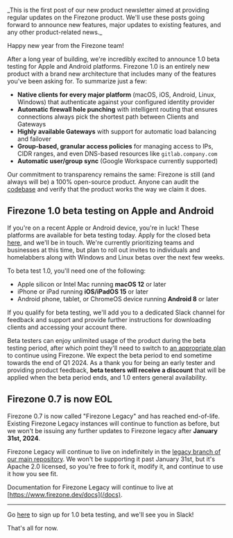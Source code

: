 <p className="text-sm">
  _This is the first post of our new product newsletter aimed at providing
  regular updates on the Firezone product. We'll use these posts going forward
  to announce new features, major updates to existing features, and any other
  product-related news._
</p>

Happy new year from the Firezone team!

After a long year of building, we're incredibly excited to announce 1.0 beta
testing for Apple and Android platforms. Firezone 1.0 is an entirely new product
with a brand new architecture that includes many of the features you've been
asking for. To summarize just a few:

- **Native clients for every major platform** (macOS, iOS, Android, Linux,
  Windows) that authenticate against your configured identity provider
- **Automatic firewall hole punching** with intelligent routing that ensures
  connections always pick the shortest path between Clients and Gateways
- **Highly available Gateways** with support for automatic load balancing and
  failover
- **Group-based, granular access policies** for managing access to IPs, CIDR
  ranges, and even DNS-based resources like `gitlab.company.com`
- **Automatic user/group sync** (Google Workspace currently supported)

Our commitment to transparency remains the same: Firezone is still (and always
will be) a 100% open-source product. Anyone can audit the
[codebase](https://github.com/firezone/firezone) and verify that the product
works the way we claim it does.

## Firezone 1.0 beta testing on Apple and Android

If you're on a recent Apple or Android device, you're in luck! These platforms
are available for beta testing today. Apply for the closed beta
[here](/product/early-access), and we'll be in touch. We're currently
prioritizing teams and businesses at this time, but plan to roll out invites to
individuals and homelabbers along with Windows and Linux betas over the next few
weeks.

To beta test 1.0, you'll need one of the following:

- Apple silicon or Intel Mac running **macOS 12** or later
- iPhone or iPad running **iOS/iPadOS 15** or later
- Android phone, tablet, or ChromeOS device running **Android 8** or later

If you qualify for beta testing, we'll add you to a dedicated Slack channel for
feedback and support and provide further instructions for downloading clients
and accessing your account there.

Beta testers can enjoy unlimited usage of the product during the beta testing
period, after which point they'll need to switch to
[an appropriate plan](/pricing) to continue using Firezone. We expect the beta
period to end sometime towards the end of Q1 2024. As a thank you for being an
early tester and providing product feedback, **beta testers will receive a
discount** that will be applied when the beta period ends, and 1.0 enters
general availability.

## Firezone 0.7 is now EOL

Firezone 0.7 is now called "Firezone Legacy" and has reached end-of-life.
Existing Firezone Legacy instances will continue to function as before, but we
won't be issuing any further updates to Firezone legacy after **January 31st,
2024**.

Firezone Legacy will continue to live on indefinitely in the
[legacy branch of our main repository](https://github.com/firezone/firezone/blob/legacy).
We won't be supporting it past January 31st, but it's Apache 2.0 licensed, so
you're free to fork it, modify it, and continue to use it how you see fit.

Documentation for Firezone Legacy will continue to live at
[https://www.firezone.dev/docs](/docs).

---

Go [here](/product/early-access) to sign up for 1.0 beta testing, and we'll see
you in Slack!

That's all for now.
